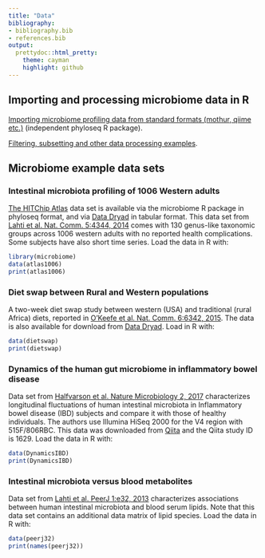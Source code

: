 ```yaml
---
title: "Data"
bibliography: 
- bibliography.bib
- references.bib
output: 
  prettydoc::html_pretty:
    theme: cayman
    highlight: github
---
```

<!--
  %\VignetteEngine{knitr::rmarkdown}
  %\VignetteIndexEntry{microbiome tutorial - data}
  %\usepackage[utf8]{inputenc}
  %\VignetteEncoding{UTF-8}  
-->


## Importing and processing microbiome data in R

[Importing microbiome profiling data from standard formats (mothur, qiime etc.)](http://joey711.github.io/phyloseq/import-data) (independent phyloseq R package).

[Filtering, subsetting and other data processing examples](Preprocessing.html).


## Microbiome example data sets

### Intestinal microbiota profiling of 1006 Western adults

[The HITChip Atlas](Atlas.html) data set is available via the microbiome R package in phyloseq format, and via [Data Dryad](http://doi.org/10.5061/dryad.pk75d) in tabular format. This data set from [Lahti et al. Nat. Comm. 5:4344, 2014](http://www.nature.com/ncomms/2014/140708/ncomms5344/full/ncomms5344.html) comes with 130 genus-like taxonomic groups across 1006 western adults with no reported health complications. Some subjects have also short time series. Load the data in R with:

```r
library(microbiome)
data(atlas1006) 
print(atlas1006)
```


### Diet swap between Rural and Western populations

A two-week diet swap study between western (USA) and traditional
(rural Africa) diets, reported in [O'Keefe et al. Nat. Comm. 6:6342,
2015](http://dx.doi.org/10.1038/ncomms7342). The data is also
available for download from [Data
Dryad](http://dx.doi.org/10.5061/dryad.1mn1n). Load in R with:

```r
data(dietswap)
print(dietswap)
```


### Dynamics of the human gut microbiome in inflammatory bowel disease

Data set from [Halfvarson et al. Nature Microbiology 2, 2017](http://www.nature.com/articles/nmicrobiol20174) characterizes longitudinal fluctuations of human intestinal microbiota in Inflammatory bowel disease (IBD) subjects and compare it with those of healthy individuals. The authors use Illumina HiSeq 2000 for the V4 region with 515F/806RBC. This data was downloaded from [Qiita](https://qiita.ucsd.edu/study/description/1629) and the Qiita study ID is 1629.
Load the data in R with:

```r
data(DynamicsIBD)
print(DynamicsIBD)
```

### Intestinal microbiota versus blood metabolites

Data set from [Lahti et al. PeerJ 1:e32,
2013](https://peerj.com/articles/32/) characterizes associations
between human intestinal microbiota and blood serum lipids. Note that
this data set contains an additional data matrix of lipid
species. Load the data in R with:

```r
data(peerj32)
print(names(peerj32))
```
